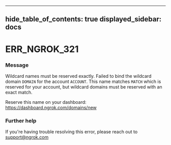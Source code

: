 

---
hide_table_of_contents: true
displayed_sidebar: docs
---


# ERR_NGROK_321

### Message
Wildcard names must be reserved exactly.
Failed to bind the wildcard domain `DOMAIN` for the account `ACCOUNT`.
This name matches `MATCH` which is reserved for your account, but
wildcard domains must be reserved with an exact match.

Reserve this name on your dashboard: https://dashboard.ngrok.com/domains/new

<ErrorDetails error="err_ngrok_321" />



### Further help
If you're having trouble resolving this error, please reach out to [support@ngrok.com](mailto:support@ngrok.com?subject=Help%20with%20ERR_NGROK_321)

